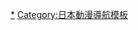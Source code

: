 {{Navbox
|name=GTO
|title=[[麻辣教師GTO|GTO]]
|bodyclass=hlist
|group1=主要作品
|list1=
* [[麻辣教師GTO]]
* [[GTO (2012年电视剧)]]
|group2=歌曲專輯
|list2=
* [[24karats TRIBE OF GOLD]]
|group3=相關作品
|list3=
* [[麻辣拍檔]]
* [[湘南純愛組！]]
|group4=登場人物
|list4=
* [[鬼塚英吉]]
|group5=相關條目
|list5=
* [[藤澤亨]]

}}<noinclude>
[[Category:GTO|*]]
[[Category:日本動漫導航模板]]
</noinclude>